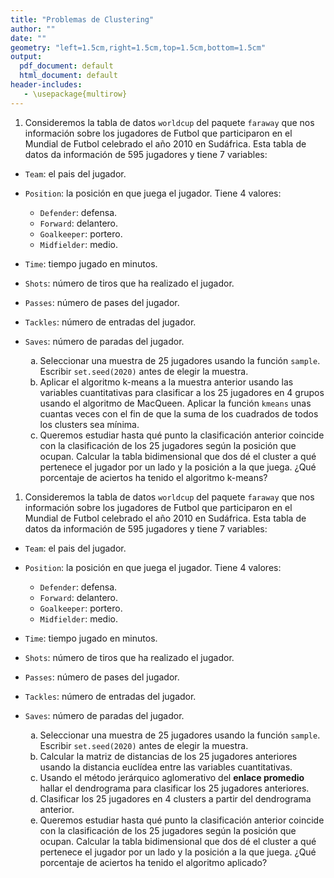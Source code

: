 ```yaml
---
title: "Problemas de Clustering"
author: ""
date: ""
geometry: "left=1.5cm,right=1.5cm,top=1.5cm,bottom=1.5cm"
output:
  pdf_document: default
  html_document: default
header-includes:
   - \usepackage{multirow}
---
```


1. Consideremos la tabla de datos `worldcup` del paquete `faraway` que nos información sobre los jugadores de Futbol que participaron en el Mundial de Futbol celebrado el año 2010 en Sudáfrica.
Esta tabla de datos da información de 595 jugadores y tiene 7 variables:
* `Team`: el pais del jugador.
* `Position`: la posición en que juega el jugador. Tiene 4 valores:
  * `Defender`: defensa.
  * `Forward`: delantero.
  * `Goalkeeper`: portero.
  * `Midfielder`: medio.
* `Time`: tiempo jugado en minutos.
* `Shots`: número de tiros que ha realizado el jugador.
* `Passes`: número de pases del jugador.
* `Tackles`: número de entradas del jugador.
* `Saves`: número de paradas del jugador.

    a) Seleccionar una muestra de 25 jugadores usando la función `sample`. Escribir `set.seed(2020)` antes de elegir la muestra.
    a) Aplicar el algoritmo k-means a la muestra anterior usando las variables cuantitativas para clasificar a los 25 jugadores en 4 grupos usando el algoritmo de MacQueen. Aplicar la función `kmeans` unas cuantas veces con el fin de que la suma de los cuadrados de todos los clusters sea mínima.
    a) Queremos estudiar hasta qué punto la clasificación anterior coincide con la clasificación de los 25 jugadores según la posición que ocupan. Calcular la tabla bidimensional que dos dé el cluster a qué pertenece el jugador por un lado y la posición a la que juega. ¿Qué porcentaje de aciertos ha tenido el algoritmo k-means?
1. Consideremos la tabla de datos `worldcup` del paquete `faraway` que nos información sobre los jugadores de Futbol que participaron en el Mundial de Futbol celebrado el año 2010 en Sudáfrica.
Esta tabla de datos da información de 595 jugadores y tiene 7 variables:
* `Team`: el pais del jugador.
* `Position`: la posición en que juega el jugador. Tiene 4 valores:
  * `Defender`: defensa.
  * `Forward`: delantero.
  * `Goalkeeper`: portero.
  * `Midfielder`: medio.
* `Time`: tiempo jugado en minutos.
* `Shots`: número de tiros que ha realizado el jugador.
* `Passes`: número de pases del jugador.
* `Tackles`: número de entradas del jugador.
* `Saves`: número de paradas del jugador.

    a) Seleccionar una muestra de 25 jugadores usando la función `sample`. Escribir `set.seed(2020)` antes de elegir la muestra.
    a) Calcular la matriz de distancias de los 25 jugadores anteriores usando la distancia euclídea entre las variables cuantitativas.
    a) Usando el método jerárquico aglomerativo del **enlace promedio** hallar el dendrograma para clasificar los 25 jugadores anteriores.
    a) Clasificar los 25 jugadores en 4 clusters a partir del dendrograma anterior.
    a) Queremos estudiar hasta qué punto la clasificación anterior coincide con la clasificación de los 25 jugadores según la posición que ocupan. Calcular la tabla bidimensional que dos dé el cluster a qué pertenece el jugador por un lado y la posición a la que juega. ¿Qué porcentaje de aciertos ha tenido el algoritmo aplicado?
   
